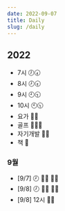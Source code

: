 ```yaml
---
date: 2022-09-07
title: Daily
slug: /daily
---
```


## 2022
- 7시 🕖🕢
- 8시 🕗🕣
- 9시 🕘🕤
- 10시 🕙🕥
- 요가 🧘‍♀️
- 골프 🏌🏼‍♀️
- 자기개발 👩‍💻
- 책 📖

### 9월
- [9/7] 🕗 🧘‍♀️ 👩‍💻
- [9/8] 🕗 🧘‍♀️ 👩‍💻
- [9/8] 12시 👩‍💻